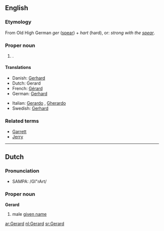 {{see|Gérard}}
==English==

===Etymology===
From Old High German ''ger'' ([[spear]]) + ''hart'' (hard), or: ''strong with the [[spear]]''.

===Proper noun===
{{en-proper noun}}

# {{given name|male}}.

====Translations====
{{trans-top|male given name}}
*Danish: [[Gerhard]]
*Dutch: Gerard {{m}}
*French: [[Gérard]]
*German: [[Gerhard]]
{{trans-mid}}
*Italian: [[Gerardo]] {{m}}, [[Gherardo]] {{m}}
*Swedish: [[Gerhard]]
{{trans-bottom}}

===Related terms===
*[[Garrett]]
*[[Jerry]]

----

==Dutch==

===Pronunciation===
*SAMPA: /GI"rArt/

===Proper noun===
'''Gerard'''

# male [[given name]]

[[ar:Gerard]]
[[nl:Gerard]]
[[sr:Gerard]]